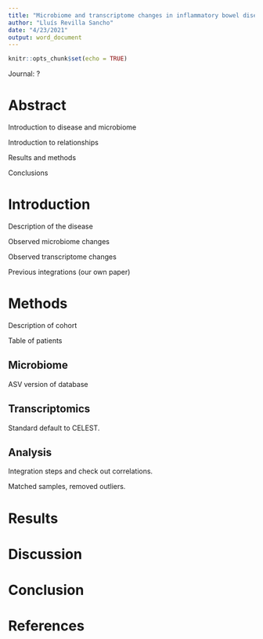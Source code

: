 ```yaml
---
title: "Microbiome and transcriptome changes in inflammatory bowel disease"
author: "Lluís Revilla Sancho"
date: "4/23/2021"
output: word_document
---
```


```r
knitr::opts_chunk$set(echo = TRUE)
```


Journal: ?


# Abstract

Introduction to disease and microbiome

Introduction to relationships

Results and methods

Conclusions


# Introduction

Description of the disease

Observed microbiome changes

Observed transcriptome changes

Previous integrations (our own paper)


# Methods

Description of cohort 

Table of patients

## Microbiome

ASV version of database

## Transcriptomics

Standard default to CELEST. 


## Analysis

Integration steps and check out correlations.

Matched samples, removed outliers.


# Results

# Discussion

# Conclusion

# References
